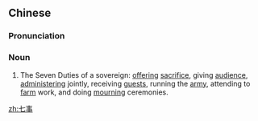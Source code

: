==Chinese==
{{zh-forms}}

===Pronunciation===
{{zh-pron
|m=qīshì
|c=cat1 si6
|cat=n
}}

===Noun===
{{zh-noun}}

# {{lb|zh|historical}} The Seven Duties of a sovereign: [[offer]]ing [[sacrifice]], giving [[audience]], [[administer]]ing jointly, receiving [[guest]]s, running the [[army]], attending to [[farm]] work, and doing [[mourn]]ing ceremonies.

[[zh:七事]]